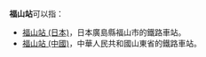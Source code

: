 '''福山站'''可以指：
*[[福山車站_(日本)|福山站 (日本)]]，日本廣島縣福山市的鐵路車站。
*[[福山站_(中國)|福山站 (中國)]]，中華人民共和國山東省的鐵路車站。

{{disambig|Cat=三字車站名消歧義}}